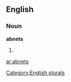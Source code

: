 ==English==

===Noun===
'''abnets'''

# {{plural of|[[abnet]]}}

{{anagrams:en/abenst}}
[[Category:English plurals]]

[[ar:abnets]]